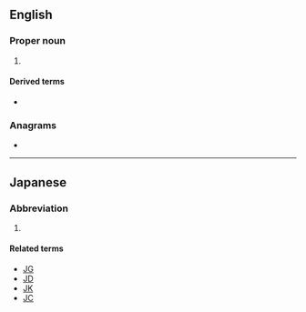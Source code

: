 {{also|js|Js|j's|j/s|J's}}
==English==

===Proper noun===
{{en-proper noun}}

# {{initialism of|JavaScript|lang=en}}

====Derived terms====
* {{l|en|WinJS}}

===Anagrams===
* {{anagrams|en|S.J.|SJ}}

----

==Japanese==

===Abbreviation===
{{rfc-header|Abbreviation}}
{{head|ja|noun}}

# {{initialism of|女子小学生|joshi shōgakusei|female primary school student|dot=,|lang=ja}} {{ja-r|女子小学生|じょし しょうがくせい}}

====Related terms====
* [[JG]]
* [[JD]]
* [[JK]]
* [[JC]]